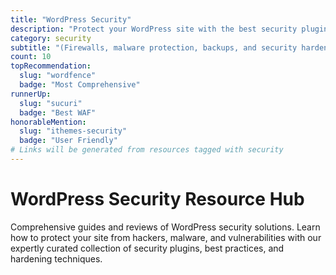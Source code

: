 ```yaml
---
title: "WordPress Security"
description: "Protect your WordPress site with the best security plugins and practices. From firewalls to malware scanners, ensure your website stays safe and secure."
category: security
subtitle: "(Firewalls, malware protection, backups, and security hardening)"
count: 10
topRecommendation:
  slug: "wordfence"
  badge: "Most Comprehensive"
runnerUp:
  slug: "sucuri"
  badge: "Best WAF"
honorableMention:
  slug: "ithemes-security"
  badge: "User Friendly"
# Links will be generated from resources tagged with security
---
```


# WordPress Security Resource Hub

Comprehensive guides and reviews of WordPress security solutions. Learn how to protect your site from hackers, malware, and vulnerabilities with our expertly curated collection of security plugins, best practices, and hardening techniques.